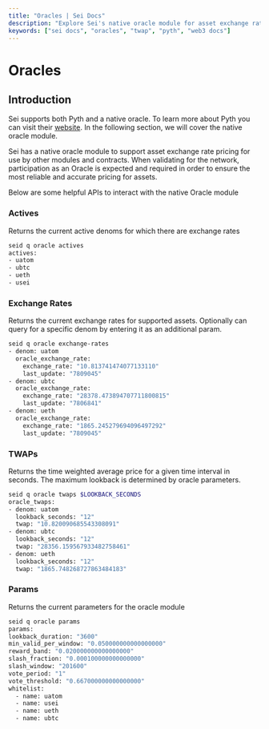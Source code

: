 ```yaml
---
title: "Oracles | Sei Docs"
description: "Explore Sei's native oracle module for asset exchange rates, plus Pyth integration. Learn to query, use TWAP, and manage oracle parameters."
keywords: ["sei docs", "oracles", "twap", "pyth", "web3 docs"]
---
```


# Oracles

## Introduction

Sei supports both Pyth and a native oracle. To learn more about Pyth you can visit their
[website](https://pyth.network/). In the following section, we will cover the native oracle module.

Sei has a native oracle module to support asset exchange rate pricing for use by other modules and contracts. When validating
for the network, participation as an Oracle is expected and required in order to ensure the most reliable and accurate
pricing for assets.

Below are some helpful APIs to interact with the native Oracle module

### Actives

Returns the current active denoms for which there are exchange rates

```bash {1}
seid q oracle actives
actives:
- uatom
- ubtc
- ueth
- usei
```

### Exchange Rates

Returns the current exchange rates for supported assets. Optionally can query for a specific denom by entering it as
an additional param.

```bash {1}
seid q oracle exchange-rates
- denom: uatom
  oracle_exchange_rate:
    exchange_rate: "10.813741474077133110"
    last_update: "7809045"
- denom: ubtc
  oracle_exchange_rate:
    exchange_rate: "28378.473894707711800815"
    last_update: "7806841"
- denom: ueth
  oracle_exchange_rate:
    exchange_rate: "1865.245279694096497292"
    last_update: "7809045"
```

### TWAPs

Returns the time weighted average price for a given time interval in seconds. The maximum lookback is determined by
oracle parameters.

```bash {1}
seid q oracle twaps $LOOKBACK_SECONDS
oracle_twaps:
- denom: uatom
  lookback_seconds: "12"
  twap: "10.820090685543308091"
- denom: ubtc
  lookback_seconds: "12"
  twap: "28356.159567933482758461"
- denom: ueth
  lookback_seconds: "12"
  twap: "1865.748268727863484183"
```

### Params

Returns the current parameters for the oracle module

```bash {1}
seid q oracle params
params:
lookback_duration: "3600"
min_valid_per_window: "0.050000000000000000"
reward_band: "0.020000000000000000"
slash_fraction: "0.000100000000000000"
slash_window: "201600"
vote_period: "1"
vote_threshold: "0.667000000000000000"
whitelist:
  - name: uatom
  - name: usei
  - name: ueth
  - name: ubtc
```
